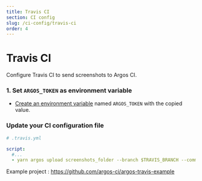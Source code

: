 ```yaml
---
title: Travis CI
section: CI config
slug: /ci-config/travis-ci
order: 4
---
```


# Travis CI

Configure Travis CI to send screenshots to Argos CI.

### 1. Set `ARGOS_TOKEN` as environment variable

- [Create an environment variable](https://docs.travis-ci.com/user/environment-variables/#defining-variables-in-repository-settings) named `ARGOS_TOKEN` with the copied value.

### Update your CI configuration file

```yml
# .travis.yml

script:
  #...
  - yarn argos upload screenshots_folder --branch $TRAVIS_BRANCH --commit $TRAVIS_COMMIT --token $ARGOS_TOKEN
```

Example project : https://github.com/argos-ci/argos-travis-example
